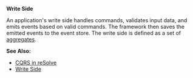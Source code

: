 **Write Side**

An application's write side handles commands, validates input data, and emits events based on valid commands. The framework then saves the emitted events to the event store. The write side is defined as a set of [aggregates](../../write-side.md#aggregates).

**See Also:**

- [CQRS in reSolve](#cqrs-in-resolve)
- [Write Side](../../write-side.md)

